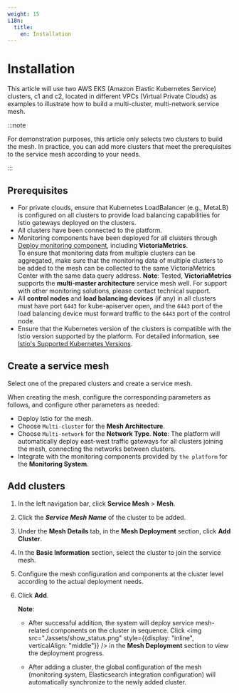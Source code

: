```yaml
---
weight: 15
i18n:
  title:
    en: Installation
---
```


# Installation

This article will use two AWS EKS (Amazon Elastic Kubernetes Service) clusters, c1 and c2, located in different VPCs (Virtual Private Clouds) as examples to illustrate how to build a multi-cluster, multi-network service mesh.

:::note

For demonstration purposes, this article only selects two clusters to build the mesh. In practice, you can add more clusters that meet the prerequisites to the service mesh according to your needs.

:::

## Prerequisites

* For private clouds, ensure that Kubernetes LoadBalancer (e.g., MetaLB) is configured on all clusters to provide load balancing capabilities for Istio gateways deployed on the clusters.
* All clusters have been connected to the platform.
* Monitoring components have been deployed for all clusters through [Deploy monitoring component](@console-platform-docs/en/platform-usermanual/clusterall/1cluster/12plugins/5monitoring/), including **VictoriaMetrics**. <br />To ensure that monitoring data from multiple clusters can be aggregated, make sure that the monitoring data of multiple clusters to be added to the mesh can be collected to the same VictoriaMetrics Center with the same data query address.
    **Note**: Tested, **VictoriaMetrics** supports the **multi-master architecture** service mesh well. For support with other monitoring solutions, please contact technical support.
* All **control nodes** and **load balancing devices** (if any) in all clusters must have port `6443` for kube-apiserver open, and the `6443` port of the load balancing device must forward traffic to the `6443` port of the control node.
* Ensure that the Kubernetes version of the clusters is compatible with the Istio version supported by the platform. For detailed information, see [Istio's Supported Kubernetes Versions](https://istio.io/latest/docs/releases/supported-releases/).

## Create a service mesh

Select one of the prepared clusters and create a service mesh.

When creating the mesh, configure the corresponding parameters as follows, and configure other parameters as needed:

* Deploy Istio for the mesh.
* Choose `Multi-cluster` for the **Mesh Architecture**.
* Choose `Multi-network` for the **Network Type**.
    **Note**: The platform will automatically deploy east-west traffic gateways for all clusters joining the mesh, connecting the networks between clusters.
* Integrate with the monitoring components provided by `the platform` for the **Monitoring System**.

## Add clusters

1. In the left navigation bar, click **Service Mesh** > **Mesh**.
2. Click the ***Service Mesh Name*** of the cluster to be added.
3. Under the **Mesh Details** tab, in the **Mesh Deployment** section, click **Add Cluster**.
4. In the **Basic Information** section, select the cluster to join the service mesh.
5. Configure the mesh configuration and components at the cluster level according to the actual deployment needs.
6. Click **Add**.
   
    **Note**:
    
    * After successful addition, the system will deploy service mesh-related components on the cluster in sequence. Click <img src="./assets/show_status.png" style={{display: "inline", verticalAlign: "middle"}} /> in the **Mesh Deployment** section to view the deployment progress.
    
    * After adding a cluster, the global configuration of the mesh (monitoring system, Elasticsearch integration configuration) will automatically synchronize to the newly added cluster.